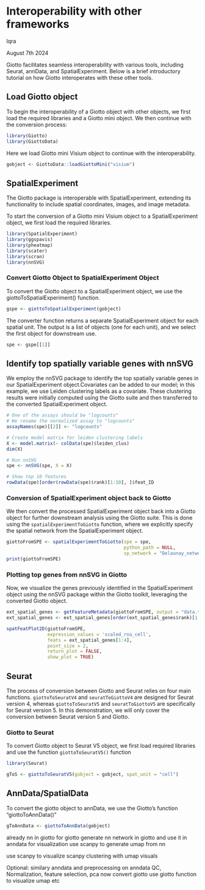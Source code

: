# Interoperability with other frameworks

Iqra

August 7th 2024

Giotto facilitates seamless interoperability with various tools, including Seurat, annData, and SpatialExperiment. Below is a brief introductory tutorial on how Giotto interoperates with these other tools.

## Load Giotto object
To begin the interoperability of a Giotto object with other objects, we first load the required libraries and a Giotto mini object. We then continue with the conversion process:

```r
library(Giotto)
library(GiottoData)
```
Here we load Giotto mini Visium object to continue with the interoperability.

```r
gobject <- GiottoData::loadGiottoMini("visium")
```

## SpatialExperiment
The Giotto package is interoperable with SpatialExperiment, extending its functionality to include spatial coordinates, images, and image metadata.

To start the conversion of a Giotto mini Visium object to a SpatialExperiment object, we first load the required libraries.

```r
library(SpatialExperiment)
library(ggspavis)
library(pheatmap)
library(scater)
library(scran)
library(nnSVG)
```

### Convert Giotto Object to SpatialExperiment Object
To convert the Giotto object to a SpatialExperiment object, we use the giottoToSpatialExperiment() function.

```r
gspe <- giottoToSpatialExperiment(gobject)
```

The converter function returns a separate SpatialExperiment object for each spatial unit. The output is a list of objects (one for each unit), and we select the first object for downstream use.

```r
spe <- gspe[[1]]
```

## Identify top spatially variable genes with nnSVG
We employ the nnSVG package to identify the top spatially variable genes in our SpatialExperiment object.Covariates can be added to our model; in this example, we use Leiden clustering labels as a covariate. These clustering results were initially computed using the Giotto suite and then transferred to the converted SpatialExperiment object.

```r
# One of the assays should be "logcounts"
# We rename the normalized assay to "logcounts"
assayNames(spe)[[2]] <- "logcounts"

# Create model matrix for leiden clustering labels
X <- model.matrix(~ colData(spe)$leiden_clus)
dim(X)

# Run nnSVG
spe <- nnSVG(spe, X = X)

# Show top 10 features
rowData(spe)[order(rowData(spe)$rank)[1:10], ]$feat_ID
```

### Conversion of SpatialExperiment object back to Giotto
We then convert the processed SpatialExperiment object back into a Giotto object for further downstream analysis using the Giotto suite. This is done using the `spatialExperimentToGiotto` function, where we explicitly specify the spatial network from the SpatialExperiment object.

```r
giottoFromSPE <- spatialExperimentToGiotto(spe = spe, 
                                           python_path = NULL, 
                                           sp_network = "Delaunay_network")
print(giottoFromSPE)
```

### Plotting top genes from nnSVG in Giotto 
Now, we visualize the genes previously identified in the SpatialExperiment object using the nnSVG package within the Giotto toolkit, leveraging the converted Giotto object.

```r
ext_spatial_genes <- getFeatureMetadata(giottoFromSPE, output = "data.table")
ext_spatial_genes <- ext_spatial_genes[order(ext_spatial_genes$rank)[1:10], ]$feat_ID

spatFeatPlot2D(giottoFromSPE, 
               expression_values = 'scaled_rna_cell',
               feats = ext_spatial_genes[1:4], 
               point_size = 2,
               return_plot = FALSE,
               show_plot = TRUE)
```

## Seurat

The process of conversion between Giotto and Seurat relies on four main functions. `giottoToSeuratV4` and `seuratToGiottoV4` are designed for Seurat version 4, whereas `giottoToSeuratV5` and `seuratToGiottoV5` are specifically for Seurat version 5. In this demonstration, we will only cover the conversion between Seurat version 5 and Giotto. 

### Giotto to Seurat

To convert Giotto object to Seurat V5 object, we first load required libraries and use the function `giottoToSeuratV5()` function 
```r
library(Seurat)
```

```r
gToS <- giottoToSeuratV5(gobject = gobject, spat_unit = "cell")
```

## AnnData/SpatialData

To convert the giotto object to annData, we use the Giotto's function "giottoToAnnData()"

```r
gToAnnData <- giottoToAnnData(gobject)
```
already nn in giotto
for giotto
generate nn network in giotto and use it in anndata for visualization
 use scanpy to generate umap from nn
 
 use scanpy to visualize scanpy
 clustering with umap visuals 
 
 Optional:
 similary anndata and preprocessing on anndata
  QC, Normalization, feature selection, pca
  now convert giotto 
  use giotto function to visualize umap etc


